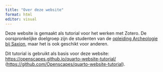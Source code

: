 ```yaml
---
title: "Over deze website"
format: html
editor: visual
---
```


Deze website is gemaakt als tutorial voor het werken met Zotero. De oorspronkelijke doelgroep zijn de studenten van de [opleiding Archeologie bij Saxion](https://www.saxion.nl/opleidingen/voltijd/bachelor/archeologie), maar het is ook geschikt voor anderen.

Dit tutorial is gebruikt als basis voor deze website: <https://openscapes.github.io/quarto-website-tutorial/> (<https://github.com/Openscapes/quarto-website-tutorial>).
